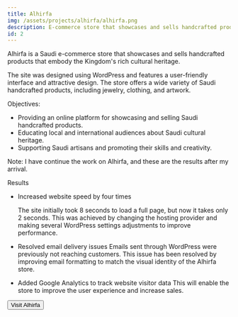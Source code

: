 ```yaml
---
title: Alhirfa
img: /assets/projects/alhirfa/alhirfa.png
description: E-commerce store that showcases and sells handcrafted products that embody the Kingdom's rich cultural heritage.
id: 2
---
```



Alhirfa is a Saudi e-commerce store that showcases and sells handcrafted products that embody the Kingdom's rich cultural heritage.

The site was designed using WordPress and features a user-friendly interface and attractive design. The store offers a wide variety of Saudi handcrafted products, including jewelry, clothing, and artwork.

Objectives:

- Providing an online platform for showcasing and selling Saudi handcrafted products.
- Educating local and international audiences about Saudi cultural heritage.
- Supporting Saudi artisans and promoting their skills and creativity.

Note: I have continue the work on Alhirfa, and these are the results after my arrival.

Results

- Increased website speed by four times

  The site initially took 8 seconds to load a full page, but now it takes only 2 seconds. This was achieved by changing the hosting provider and making several WordPress settings adjustments to improve performance.

- Resolved email delivery issues
  Emails sent through WordPress were previously not reaching customers. This issue has been resolved by improving email formatting to match the visual identity of the Alhirfa store.

- Added Google Analytics to track website visitor data
  This will enable the store to improve the user experience and increase sales.

<Button link="https://alhirfa.sa/">Visit Alhirfa</Button>
